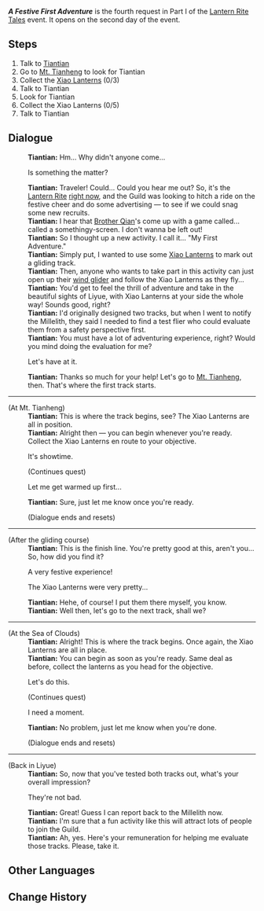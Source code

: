 {{Quest Infobox
|id            = 41338
|image         = A Festive First Adventure Xiao Lantern Course.png
|caption       = End of second gliding course
|type          = World
|event_name    = Lantern Rite Tales
|requirement   = Complete [[City of Chores]]
|startLocation = [[Liyue Harbor]], [[Liyue]]
|region        = Liyue
|area          = Sea of Clouds
|subarea       = Liyue Harbor
|prev          = 
|next          = 
|exp           = 
|mora          = 20,000
|primogems     = 30
|other         = {{Card|Festive Fever (Lantern Rite)|100}}
|characters    = Tiantian; Traveler
}}
'''''A Festive First Adventure''''' is the fourth request in Part I of the [[Lantern Rite Tales]] event. It opens on the second day of the event.

==Steps==
# Talk to [[Tiantian]]
# Go to [[Mt. Tianheng]] to look for Tiantian
# Collect the [[Xiao Lantern]]s (0/3)
# Talk to Tiantian
# Look for Tiantian
# Collect the Xiao Lanterns (0/5)
# Talk to Tiantian

==Dialogue==
{{Quest Description|[[Tiantian]] of the Liyue [[Adventurers' Guild]] seems to have been working on something...}}
{{Dialogue start}}
:'''Tiantian:''' Hm... Why didn't anyone come...
:{{DIcon}} Is something the matter?
:'''Tiantian:''' Traveler! Could... Could you hear me out? So, it's the [[Lantern Rite Festival|Lantern Rite]] [[Lantern Rite|right now]], and the Guild was looking to hitch a ride on the festive cheer and do some advertising &mdash; to see if we could snag some new recruits.
:'''Tiantian:''' I hear that [[Brother Qian]]'s come up with a game called... called a somethingy-screen. I don't wanna be left out!
:'''Tiantian:''' So I thought up a new activity. I call it... "My First Adventure."
:'''Tiantian:''' Simply put, I wanted to use some [[Xiao Lantern]]s to mark out a gliding track.
:'''Tiantian:''' Then, anyone who wants to take part in this activity can just open up their [[Wind Glider|wind glider]] and follow the Xiao Lanterns as they fly...
:'''Tiantian:''' You'd get to feel the thrill of adventure and take in the beautiful sights of Liyue, with Xiao Lanterns at your side the whole way! Sounds good, right?
:'''Tiantian:''' I'd originally designed two tracks, but when I went to notify the Millelith, they said I needed to find a test flier who could evaluate them from a safety perspective first.
:'''Tiantian:''' You must have a lot of adventuring experience, right? Would you mind doing the evaluation for me?
:{{DIcon}} Let's have at it.
:'''Tiantian:''' Thanks so much for your help! Let's go to [[Mt. Tianheng]], then. That's where the first track starts.
----
;(At Mt. Tianheng)
:'''Tiantian:''' This is where the track begins, see? The Xiao Lanterns are all in position.
:'''Tiantian:''' Alright then &mdash; you can begin whenever you're ready. Collect the Xiao Lanterns en route to your objective.
:{{DIcon}} It's showtime.
:;(Continues quest)
:{{DIcon}} Let me get warmed up first...
:'''Tiantian:''' Sure, just let me know once you're ready.
:;(Dialogue ends and resets)
----
;(After the gliding course)
:'''Tiantian:''' This is the finish line. You're pretty good at this, aren't you... So, how did you find it?
:{{DIcon}} A very festive experience!
:{{DIcon}} The Xiao Lanterns were very pretty...
:'''Tiantian:''' Hehe, of course! I put them there myself, you know.
:'''Tiantian:''' Well then, let's go to the next track, shall we?
----
;(At the Sea of Clouds)
:'''Tiantian:''' Alright! This is where the track begins. Once again, the Xiao Lanterns are all in place.
:'''Tiantian:''' You can begin as soon as you're ready. Same deal as before, collect the lanterns as you head for the objective.
:{{DIcon}} Let's do this.
:;(Continues quest)
:{{DIcon}} I need a moment.
:'''Tiantian:''' No problem, just let me know when you're done.
:;(Dialogue ends and resets)
----
;(Back in Liyue)
:'''Tiantian:''' So, now that you've tested both tracks out, what's your overall impression?
:{{DIcon}} They're not bad.
:'''Tiantian:''' Great! Guess I can report back to the Millelith now.
:'''Tiantian:''' I'm sure that a fun activity like this will attract lots of people to join the Guild.
:'''Tiantian:''' Ah, yes. Here's your remuneration for helping me evaluate those tracks. Please, take it.
{{Dialogue end}}

==Other Languages==
{{Other Languages
|en      = A Festive First Adventure
|zhs     = 轻松的冒险初体验
|zhs_rm  = Qīngsōng de màoxiǎn chūtǐyàn
|zht     = 輕鬆的冒險初體驗
|zht_rm  = Qīngsōng de màoxiǎn chūtǐyàn
|zh_tl   = A Relaxed First Adventure
|ja      = 気軽な冒険初体験
|ja_rm   = Kigaruna bouken shotaiken
|ja_tl   = A Relaxed First Adventure
|ko      = 가벼운 첫 모험
|ko_tl   = A Light First Adventure
|es      = Mi primera aventura
|es_tl   = My First Adventure
|fr      = Une première aventure détendue
|fr_tl   = A Relaxed First Adventure
|ru      = Первое праздничное приключение
|ru_tl   = First Festive Adventure
|th      = ประสบการณ์การผจญภัยครั้งแรกอันแสนสบาย
|th_rm   = Prasopkarn Karn Pha-chon-phai Khrang-raek An Saen Sabai
|th_tl   = A Relaxing First Experience of Adventure
|vi      = Trải nghiệm nhẹ nhàng đầu tiên
|vi_tl   = 
|de      = Eine entspannte erste Abenteuererfahrung
|de_tl   = A Relaxing First Experience of Adventure
|id      = Pengalaman Bertualang Pertama yang Santai
|id_tl   = First Relaxing Adventure Experience
|pt      = Primeira experiência relaxada de aventura
|pt_tl   = First Relaxed Experience of Adventure
}}

==Change History==
{{Change History|1.3}}